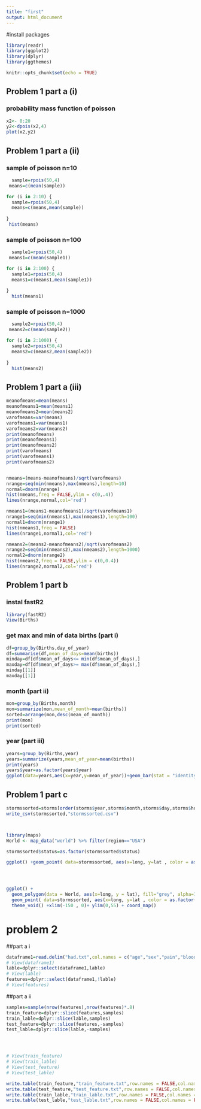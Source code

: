 ---
title: "first"
output: html_document
---


#install packages
```{r}
library(readr)
library(ggplot2)
library(dplyr)
library(ggthemes)
```



```{r setup, include=FALSE}
knitr::opts_chunk$set(echo = TRUE)
```
## Problem 1 part a (i)



### probability mass function of  poisson 

```{r}
x2<- 0:20
y2<-dpois(x2,4)
plot(x2,y2)
```


## Problem 1 part a (ii)

### sample of poisson n=10

```{r}
  sample=rpois(50,4)
 means=c(mean(sample))

for (i in 2:10) {
  sample=rpois(50,4)
  means=c(means,mean(sample))
  
}
 hist(means)
```


### sample of poisson n=100

```{r}
  sample1=rpois(50,4)
 means1=c(mean(sample1))

for (i in 2:100) {
  sample1=rpois(50,4)
  means1=c(means1,mean(sample1))
  
}
  hist(means1)
```





### sample of poisson n=1000

```{r}
  sample2=rpois(50,4)
 means2=c(mean(sample2))

for (i in 2:1000) {
  sample2=rpois(50,4)
  means2=c(means2,mean(sample2))
  
}
  hist(means2)
```


## Problem 1 part a (iii)

```{r}
meanofmeans=mean(means)
meanofmeans1=mean(means1)
meanofmeans2=mean(means2)
varofmeans=var(means)
varofmeans1=var(means1)
varofmeans2=var(means2)
print(meanofmeans)
print(meanofmeans1)
print(meanofmeans2)
print(varofmeans)
print(varofmeans1)
print(varofmeans2)



```


```{r}
nmeans=(means-meanofmeans)/sqrt(varofmeans)
nrange=seq(min(nmeans),max(nmeans),length=10)
normal=dnorm(nrange)
hist(nmeans,freq = FALSE,ylim = c(0,.4))
lines(nrange,normal,col='red')
```

```{r}
nmeans1=(means1-meanofmeans1)/sqrt(varofmeans1)
nrange1=seq(min(nmeans1),max(nmeans1),length=100)
normal1=dnorm(nrange1)
hist(nmeans1,freq = FALSE)
lines(nrange1,normal1,col='red')
```




```{r}
nmeans2=(means2-meanofmeans2)/sqrt(varofmeans2)
nrange2=seq(min(nmeans2),max(nmeans2),length=1000)
normal2=dnorm(nrange2)
hist(nmeans2,freq = FALSE,ylim = c(0,0.4))
lines(nrange2,normal2,col='red')
```



## Problem 1 part b
### instal fastR2 

```{r}
library(fastR2)
View(Births)
```
### get max and min of data births (part i)

```{r}
df=group_by(Births,day_of_year)
df=summarise(df,mean_of_days=mean(births))
minday=df[df$mean_of_days<= min(df$mean_of_days),]
maxday=df[df$mean_of_days>= max(df$mean_of_days),]
minday[[1]]
maxday[[1]]

```


### month  (part ii)

```{r}
mon=group_by(Births,month)
mon=summarize(mon,mean_of_month=mean(births))
sorted=arrange(mon,desc(mean_of_month))
print(mon)
print(sorted)
```

### year  (part iii)
```{r}
years=group_by(Births,year)
years=summarize(years,mean_of_year=mean(births))
print(years)
years$year=as.factor(years$year)
ggplot(data=years,aes(x=year,y=mean_of_year))+geom_bar(stat = "identity")

```








## Problem 1 part c

```{r}
stormssorted=storms[order(storms$year,storms$month,storms$day,storms$hour),]
write_csv(stormssorted,"stormssorted.csv")



library(maps)
World <- map_data("world") %>% filter(region=="USA")

stormssorted$status=as.factor(stormssorted$status)

ggplot() +geom_point( data=stormssorted, aes(x=long, y=lat , color = as.factor(status)), size = 0.5)




ggplot() +
  geom_polygon(data = World, aes(x=long, y = lat), fill="grey", alpha=1)+
  geom_point( data=stormssorted, aes(x=long, y=lat , color = as.factor(status)), size = 0.5) + 
  theme_void() +xlim(-150 , 0)+ ylim(0,55) + coord_map()


```









# problem 2
##part a i
```{r}
dataframe1=read.delim("had.txt",col.names = c("age","sex","pain","blood pressure","cholestrol","blood sugar", "lable"))
# View(dataframe1)
lable=dplyr::select(dataframe1,lable)
# View(lable)
features=dplyr::select(dataframe1,!lable)
# View(features)
```
##part a ii
```{r}

samples=sample(nrow(features),nrow(features)*.8)
train_feature=dplyr::slice(features,samples)
train_lable=dplyr::slice(lable,samples)
test_feature=dplyr::slice(features,-samples)
test_lable=dplyr::slice(lable,-samples)




# View(train_feature)
# View(train_lable)
# View(test_feature)
# View(test_lable)

write.table(train_feature,"train_feature.txt",row.names = FALSE,col.names = FALSE)
write.table(test_feature,"test_feature.txt",row.names = FALSE,col.names = FALSE)
write.table(train_lable,"train_lable.txt",row.names = FALSE,col.names = FALSE)
write.table(test_lable,"test_lable.txt",row.names = FALSE,col.names = FALSE)


```





